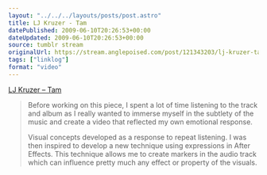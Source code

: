 ```yaml
---
layout: "../../../layouts/posts/post.astro"
title: LJ Kruzer - Tam
datePublished: 2009-06-10T20:26:53+00:00
dateUpdated: 2009-06-10T20:26:53+00:00
source: tumblr stream
originalUrl: https://stream.anglepoised.com/post/121343203/lj-kruzer-tam-before-working-on-this-piece-i
tags: ["linklog"]
format: "video"
---
```



<Vimeo id="https://vimeo.com/4962561" />

[LJ Kruzer &#8211; Tam][1]

> Before working on this piece, I spent a lot of time listening to the track and album as I really wanted to immerse myself in the subtlety of the music and create a video that reflected my own emotional response.
>
> Visual concepts developed as a response to repeat listening. I was then inspired to develop a new technique using expressions in After Effects. This technique allows me to create markers in the audio track which can influence pretty much any effect or property of the visuals.

[1]: http://vimeo.com/4962561
